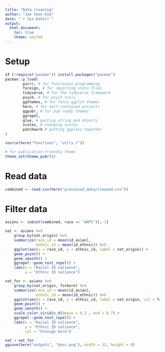 ```yaml
---
title: "Data cleaning"
author: "Jae Yeon Kim"
date: "`r Sys.Date()`"
output:
  html_document: 
    toc: true
    theme: united
---
```


# Setup 

```r
if (!require("pacman")) install.packages("pacman")
pacman::p_load(
        purrr, # for functional programming
        foreign, # for importing stata files 
        tidyverse, # for the tidyverse framework 
        psych, # for psych tools  
        ggthemes, # for fancy ggplot themes
        here, # for self-contained projects
        ggpubr, # for pub-ready themes 
        ggrepel, 
        glue, # pasting string and objects
        scales, # changing scales 
        patchwork # putting ggplots together
)

source(here("functions", "utils.r"))

# for publication-friendly theme 
theme_set(theme_pubr())
```

# Read data 

```r
combined <- read.csv(here("processed_data/cleaned.csv"))
```

# Filter data 

```r
asians <- subset(combined, race == "AAPI")[,-1]
```

```r
nat <- asians %>%
    group_by(nat_origin) %>%
    summarize(race_id = mean(id_asian),
              ethnic_id = mean(id_ethnic)) %>%
    ggplot(aes(x = race_id, y = ethnic_id, label = nat_origin)) +
    geom_point() +
    geom_smooth() +
    ggrepel::geom_text_repel() +
    labs(x = "Racial ID salience",
         y = "Ethnic ID salience")

nat_for <- asians %>%
    group_by(nat_origin, forborn) %>%
    summarize(race_id = mean(id_asian),
              ethnic_id = mean(id_ethnic)) %>%
    ggplot(aes(x = race_id, y = ethnic_id, label = nat_origin, col = factor(forborn))) +
    geom_point() +
    geom_smooth() +
    scale_color_viridis_d(begin = 0.2 , end = 0.7) +
    ggrepel::geom_text_repel() +
    labs(x = "Racial ID salience",
         y = "Ethnic ID salience",
         col = "Foreign born")

nat + nat_for
ggsave(here("outputs", "desc.png"), width = 12, height = 8)
```
